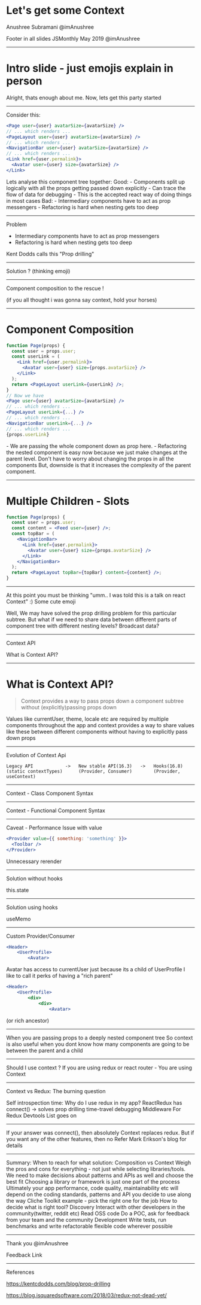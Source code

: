 
# Let's get some Context

Anushree Subramani
@imAnushree

Footer in all slides
JSMonthly May 2019 @imAnushree

---

# Intro slide - just emojis explain in person

<Notes>Alright, thats enough about me. Now, lets get this party started</Notes>

---

Consider this:

```jsx
<Page user={user} avatarSize={avatarSize} />
// ... which renders ...
<PageLayout user={user} avatarSize={avatarSize} />
// ... which renders ...
<NavigationBar user={user} avatarSize={avatarSize} />
// ... which renders ...
<Link href={user.permalink}>
  <Avatar user={user} size={avatarSize} />
</Link>
```

<Notes>
  Lets analyse this component tree together: Good: - Components split up
  logically with all the props getting passed down explicitly - Can trace the
  flow of data for debugging - This is the accepted react way of doing things in
  most cases Bad: - Intermediary components have to act as prop messengers -
  Refactoring is hard when nesting gets too deep
</Notes>

---

Problem

- Intermediary components have to act as prop messengers
- Refactoring is hard when nesting gets too deep

Kent Dodds calls this "Prop drilling"

---

Solution ? (thinking emoji)

---

Component composition to the rescue !

<Notes> (if you all thought i was gonna say context, hold your horses) </Notes>

---

# Component Composition

```jsx
function Page(props) {
  const user = props.user;
  const userLink = (
    <Link href={user.permalink}>
      <Avatar user={user} size={props.avatarSize} />
    </Link>
  );
  return <PageLayout userLink={userLink} />;
}
// Now we have
<Page user={user} avatarSize={avatarSize} />
// ... which renders ...
<PageLayout userLink={...} />
// ... which renders ...
<NavigationBar userLink={...} />
// ... which renders ...
{props.userLink}
```

<Notes>
  - We are passing the whole component down as prop here. - Refactoring the
  nested component is easy now because we just make changes at the parent level.
  Don't have to worry about changing the props in all the components But,
  downside is that it increases the complexity of the parent component.
</Notes>

---

# Multiple Children - Slots

```jsx
function Page(props) {
  const user = props.user;
  const content = <Feed user={user} />;
  const topBar = (
    <NavigationBar>
      <Link href={user.permalink}>
        <Avatar user={user} size={props.avatarSize} />
      </Link>
    </NavigationBar>
  );
  return <PageLayout topBar={topBar} content={content} />;
}
```

---

At this point you must be thinking "umm.. I was told this is a talk on react
Context" :)
Some cute emoji

<Notes>
  Well, We may have solved the prop drilling problem for this particular
  subtree. But what if we need to share data between different parts of
  component tree with different nesting levels? Broadcast data?
</Notes>

---

Context API

<Notes>What is Context API?</Notes>

---

# What is Context API?

<blockquote>
  Context provides a way to pass props down a component subtree without
  (explicitly)passing props down
</blockquote>

<Notes>
  Values like currentUser, theme, locale etc are required by multiple components
  throughout the app and context provides a way to share values like these
  between different components without having to explicitly pass down props
</Notes>

---

Evolution of Context Api

```
Legacy API            ->   New stable API(16.3)   ->   Hooks(16.8)
(static contextTypes)      (Provider, Consumer)        (Provider, useContext)
```

---

Context - Class Component Syntax

---

Context - Functional Component Syntax

---

Caveat - Performance Issue with value

```jsx
<Provider value={{ something: 'something' }}>
  <Toolbar />
</Provider>
```

<Notes>Unnecessary rerender </Notes>

---

Solution without hooks

this.state

---

Solution using hooks

useMemo

---

Custom Provider/Consumer

```jsx
<Header>
    <UserProfile>
        <Avatar>
```

Avatar has access to currentUser just because its a child of UserProfile
I like to call it perks of having a "rich parent"

```jsx
<Header>
    <UserProfile>
        <div>
            <div>
                <Avatar>
```

(or rich ancestor)

---

When you are passing props to a deeply nested component tree
So context is also useful when you dont know how many components are going to be between the parent and a child

---

Should I use context ?
If you are using redux or react router - You are using Context

---

Context vs Redux: The burning question

Self introspection time:
Why do I use redux in my app?
ReactRedux has connect() -> solves prop drilling
time-travel debugging
Middleware
For Redux Devtools
List goes on

---

If your answer was connect(), then absolutely Context replaces redux.
But if you want any of the other features, then no
Refer Mark Erikson's blog for details

---

Summary:
When to reach for what solution: Composition vs Context
Weigh the pros and cons for everything - not just while selecting libraries/tools. We need to make decisions about patterns and APIs as well and choose the best fit
Choosing a library or framework is just one part of the process
Ultimately your app performance, code quality, maintainability etc will depend on the coding standards, patterns and API you decide to use along the way
Cliche Toolkit example - pick the right one for the job
How to decide what is right tool?
Discovery
Interact with other developers in the community(twitter, reddit etc)
Read OSS code
Do a POC, ask for feedback from your team and the community
Development
Write tests, run benchmarks and write refactorable flexible code wherever possible

---

Thank you
@imAnushree

Feedback Link

---

References

https://kentcdodds.com/blog/prop-drilling

https://blog.isquaredsoftware.com/2018/03/redux-not-dead-yet/
